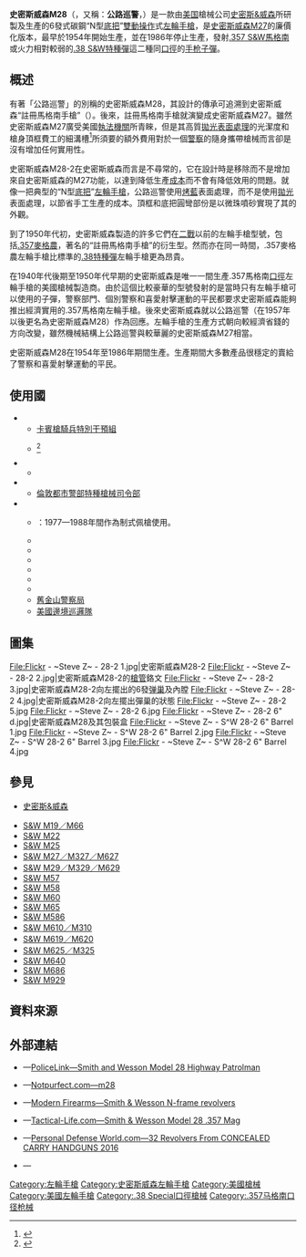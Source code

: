 {{noteTA
|G1=軍事
|G2=長度單位
|G3=Firearms
}}
{{Infobox Weapon
|name= 史密斯威森M28<br />{{Lang|en|Smith & Wesson Model 28}}
|image= [[File:Smith_&_Wesson_Model_28-2_4in_flickr_szuppo.jpg|300px]]<br />[[File:Smith_&_Wesson_Model_28-2_6in_flickr_szuppo.jpg|300px]]
|image_size= 
|caption= 4英吋槍管的史密斯威森M28-2<br />6英吋槍管的史密斯威森M28-2
|origin= {{flag|USA|1912}}
|type= [[左輪手槍|左輪手槍]]
<!-- Type selection -->
|is_ranged= yes
|is_bladed= 
|is_explosive= 
|is_artillery= 
|is_vehicle= 
|is_missile= 
|is_UK= 
<!-- Service history -->
|service= 
|used_by= 參見[[#使用國|使用國]]
|wars= 
<!-- 生產歷史 -->
|designer= [[史密斯&威森|史密斯&威森]]
|design_date= 
|manufacturer= 史密斯&威森
|unit_cost= 
|production_date= 1954—1986年
|number= 
|variants= <div class="NavFrame collapsed" style="color: black; background-color: #FFFFFF; margin: 0 auto; padding: 0 10px; text-align: left;"><div class="NavHead" style="background-color: #FFFFFF; margin: 0 auto; padding: 0 10px; font-weight:normal;"></div><div class="NavContent" style="background-color: #FFFFFF; margin: 0 auto; padding: 0 10px;">
* [[烤藍|烤藍]][[碳鋼|碳鋼]]型號，可使用4、6英吋[[槍管|槍管]]
* 報告中提到不到100把使用8{{frac|3|8}}英吋槍管的型號生產出來
* 於1959年，25把使用5英吋槍管[[化學鍍鎳|鍍]][[镍|镍]][[表面處理|表面處理]]標有“FHP”及編號＃32至＃56的史密斯威森M28交給[[佛羅里達州公路巡邏隊|佛羅里達州公路巡邏隊]]使用<ref>Supica and Nahas. ''Standard Catalog of Smith and Wesson. 3rd Edition''.(2006)</ref>
</div>
</div>
<!-- General specifications -->
|spec_label= 
|weight= <div class="NavFrame collapsed" style="color: black; background-color: #FFFFFF; margin: 0 auto; padding: 0 10px; text-align: left;"><div class="NavHead" style="background-color: #FFFFFF; margin: 0 auto; padding: 0 10px; font-weight:normal;">空槍：</div><div class="NavContent" style="background-color: #FFFFFF; margin: 0 auto; padding: 0 10px;">
* 4英吋槍管：41[[盎司|盎司]]（1,162.33[[克|克]]，2.5625[[磅|磅]]）
* 6英吋槍管：44盎司（1,247.38克，2.75磅）
* 8{{frac|3|8}}英吋槍管：47盎司（1,332.43克，2.9375磅）
</div>
</div>
|length= 
|part_length= <div class="NavFrame collapsed" style="color: black; background-color: #FFFFFF; margin: 0 auto; padding: 0 10px; text-align: left;"><div class="NavHead" style="background-color: #FFFFFF; margin: 0 auto; padding: 0 10px; font-weight:normal;"></div><div class="NavContent" style="background-color: #FFFFFF; margin: 0 auto; padding: 0 10px;">
* 4[[英寸|英寸]]：101.6[[毫米|毫米]]
* 5英吋：127毫米
* 6英吋：152.4毫米
* 8{{frac|3|8}}英吋：212.725毫米
</div>
</div>
|width= 
|height= 
|diameter= 
|crew= 
<!-- Ranged weapon specifications --> 
|cartridge= -{}-
* [[.357麥格農|.357 S&W馬格南]]
* [[.38_Special|.38 S&W特種彈]]<br />（可發射高壓子彈）
|cartridge_weight= 
|caliber= 9.06毫米（.357英吋）
|barrels= 1根，[[膛線|線膛]]
|action= <div class="NavFrame collapsed" style="color: black; background-color: #FFFFFF; margin: 0 auto; padding: 0 10px; text-align: left;"><div class="NavHead" style="background-color: #FFFFFF; margin: 0 auto; padding: 0 10px; font-weight:normal;"></div><div class="NavContent" style="background-color: #FFFFFF; margin: 0 auto; padding: 0 10px;">
* [[扳机#双动式|雙動操作扳機]]
* 實心[[机匣|底把]]連可擺出式[[弹巢|弹巢]]
</div>
</div>
|mode= {{Link-en|連發步槍|repeating rifle|連發}}
|rate= 
|velocity= 4英吋槍管：370[[米每秒|米／秒]]（1,213.94[[英尺每秒|英尺／秒]]）
|energy= 
|range= 50[[米_(单位)|公尺]]（54.68[[码|码]]，164.04[[英尺|英尺]]）
|max_range= 100公尺（109.36码，328.08英尺）
|feed= 6發彈巢
|sights= [[機械瞄具|機械瞄具]]：缺口式[[照門|照門]]和鮑曼式[[照準器|準星]]
<!-- 火炮規格 -->
|breech= 
|recoil= 
|carriage= 
|elevation= 
|traverse= 
<!-- 刃器規格 --> 
|blade_type= 
|hilt_type= 
|sheath_type= 
|head_type= 
|haft_type= 
<!-- 爆炸物內填炸藥規格 --> 
|filling= 
|filling_weight= 
|detonation= 
|yield= 
<!-- 車輛/飛彈規格 -->
|armour= 
|primary_armament= 
|secondary_arament= 
|engine= 
|engine_power= 
|transmission= 
|payload_capacity= 
|fuel_capacity= 
|pw_ratio= 
|suspension= 
|clearance= 
|vehicle_range= 
|speed= 
|guidance= 
|steering= 
<!-- Missiles only -->
|wingspan= 
|propellant= 
|ceiling= 
|altitude= 
|depth= 
|boost= 
|accuracy= 
|launch_platform= 
|transport= 
}}

'''史密斯威森M28'''（{{Lang-en|'''Smith & Wesson Model 28'''}}，又稱：'''公路巡警'''，{{Lang|en|'''Highway Patrolman'''}}）是一款由[[美国|美国]]槍械公司[[史密斯&威森|史密斯&威森]]所研製及生產的6發式碳鋼“N型[[机匣|底把]]”[[扳机#双动式|雙動操作]]式[[左輪手槍|左輪手槍]]，是[[史密斯威森M27左輪手槍|史密斯威森M27]]的廉價化版本，最早於1954年開始生產，並在1986年停止生產，發射[[.357麥格農|.357 S&W馬格南]]或火力相對較弱的[[.38_Special|.38 S&W特種彈]]這二種同[[口徑|口徑]]的[[手枪|手枪]][[子彈|子彈]]。

== 概述 ==
有著「公路巡警」的別稱的史密斯威森M28，其設計的傳承可追溯到史密斯威森“註冊馬格南手槍”（{{Lang-en|.357 magnum Registered Magnum}}）。後來，註冊馬格南手槍就演變成史密斯威森M27。雖然史密斯威森M27廣受美國[[警察|執法機關]]所青睞，但是其高質[[拋光|拋光]][[表面處理|表面處理]]的光潔度和槍身頂框費工的細溝槽<ref>{{Cite web |url=http://www.notpurfect.com/main/m27.html |title=M-28槍身頂框費工的細溝槽 |access-date=2011-08-27 |archive-date=2020-01-16 |archive-url=https://web.archive.org/web/20200116175715/http://www.notpurfect.com/main/m27.html |dead-url=no }}</ref>所須要的額外費用對於一個[[警察|警察]]的隨身攜帶槍械而言卻是沒有增加任何實用性。

史密斯威森M28-2在史密斯威森而言是不尋常的，它在設計時是移除而不是增加來自史密斯威森的M27功能，以達到降低生產[[成本|成本]]而不會有降低效用的問題。就像一把典型的“N型[[机匣|底把]]”[[左輪手槍|左輪手槍]]，公路巡警使用[[烤藍|烤藍]]表面處理，而不是使用[[拋光|拋光]]表面處理，以節省手工生產的成本。頂框和底把圓彎部份是以微珠噴砂實現了其{{Link-en|塗料光澤|Paint sheen|啞光}}的外觀。

到了1950年代初，史密斯威森製造的​​許多它們在[[第二次世界大战|二戰]]以前的左輪手槍型號，包括[[.357麥格農|.357麥格農]]，著名的“註冊馬格南手槍”的衍生型。然而亦在同一時間，.357麥格農左輪手槍比標準的[[.38_Special|.38特種彈]]左輪手槍更為昂貴。

在1940年代後期至1950年代早期的史密斯威森是唯一一間生產.357馬格南[[口徑|口徑]]左輪手槍的美國槍械製造商。由於這個比較豪華的型號發射的是當時只有左輪手槍可以使用的子彈，警察部門、個別警察和喜愛射擊運動的平民都要求史密斯威森能夠推出經濟實用的.357馬格南左輪手槍。後來史密斯威森就以公路巡警（在1957年以後更名為史密斯威森M28）作為回應。左輪手槍的生產方式朝向較經濟省錢的方向改變，雖然機械結構上公路巡警與較華麗的史密斯威森M27相當。

史密斯威森M28在1954年至1986年期間生產。生產期間大多數產品很穩定的賣給了警察和喜愛射擊運動的平民。

== 使用國 ==
* {{flagcountry|Italy}}
** [[卡賓槍騎兵|卡賓槍騎兵]][[特別干預組_(義大利)|特別干預組]]
** {{tsl|en|Polizia di Stato|義大利國家警察}}{{tsl|en|Nucleo Operativo Centrale di Sicurezza|中央保安行動局}}<ref name="SO">{{cite web|url=http://www.specialoperations.com/Foreign/Italy/GIS.htm|title=Gruppo Intervento Speciale (GIS) - Special Intervention Group|accessdate=2012-03-07|deadurl=yes|archiveurl=https://web.archive.org/web/20101208033140/http://www.specialoperations.com/Foreign/Italy/GIS.htm|archivedate=2010-12-08}}</ref>
* {{flagcountry|Norway}}
** {{tsl|en|Norwegian Police Service|挪威警察局}}
* {{flagcountry|United Kingdom}}
** [[倫敦警察廳|倫敦都市警部]][[特種槍械司令部|特種槍械司令部]]
* {{flagcountry|United States}}
** {{tsl|en|Maine State Police|緬因州州警察}}：1977—1988年間作為制式佩槍使用。
** {{tsl|en|Idaho State Police|愛達荷州州警察}}
** {{tsl|en|Washington State Patrol|華盛頓州巡邏隊}}
** {{tsl|en|New York State Police|紐約州警察}}
** {{tsl|en|Texas Department of Public Safety|得克薩斯州公共安全部}}
** {{tsl|en|Florida Highway Patrol|佛羅里達州公路巡邏隊}}
** {{tsl|en|Georgia State Patrol|佐治亞州巡邏隊}}
** [[舊金山警察局|舊金山警察局]]
** [[美國邊境巡邏隊|美國邊境巡邏隊]]

== 圖集 ==
<gallery>
File:Flickr - ~Steve Z~ - 28-2 1.jpg|史密斯威森M28-2
File:Flickr - ~Steve Z~ - 28-2 2.jpg|史密斯威森M28-2的[[槍管|槍管]]鉻文
File:Flickr - ~Steve Z~ - 28-2 3.jpg|史密斯威森M28-2向左擺出的6發[[弹巢|弹巢]]及內膛
File:Flickr - ~Steve Z~ - 28-2 4.jpg|史密斯威森M28-2向左擺出彈巢的狀態
File:Flickr - ~Steve Z~ - 28-2 5.jpg
File:Flickr - ~Steve Z~ - 28-2 6.jpg
File:Flickr - ~Steve Z~ - 28-2 6" d.jpg|史密斯威森M28及其包裝盒
File:Flickr - ~Steve Z~ - S^W 28-2 6" Barrel 1.jpg
File:Flickr - ~Steve Z~ - S^W 28-2 6" Barrel 2.jpg
File:Flickr - ~Steve Z~ - S^W 28-2 6" Barrel 3.jpg
File:Flickr - ~Steve Z~ - S^W 28-2 6" Barrel 4.jpg
</gallery>

== 參見 ==
* [[史密斯&威森|史密斯&威森]]
{{refbegin|2}}
* [[史密斯威森M19左輪手槍|S&W M19／M66]]
* [[史密斯威森M22左輪手槍|S&W M22]]
* [[史密斯威森M25左輪手槍|S&W M25]]
* [[史密斯威森M27左輪手槍|S&W M27／M327／M627]]
* [[史密斯威森M29左輪手槍|S&W M29／M329／M629]]
* [[史密斯威森M57左輪手槍|S&W M57]]
* [[史密斯威森M58左輪手槍|S&W M58]]
* [[史密斯威森M60左輪手槍|S&W M60]]
* [[史密斯威森M13左輪手槍|S&W M65]]
* [[史密斯威森M586左輪手槍|S&W M586]]
* [[史密斯威森M610左輪手槍|S&W M610／M310]]
* [[史密斯威森M619左輪手槍|S&W M619／M620]]
* [[史密斯威森M625左輪手槍|S&W M625／M325]]
* [[史密斯威森M640左輪手槍|S&W M640]]
* [[史密斯威森M686左輪手槍|S&W M686]]
* [[史密斯威森M929左輪手槍|S&W M929]]
{{refend}}

== 資料來源 ==
<div class="references-small">
<references />
</div>

== 外部連結 ==
{{Commons and category|SW Model 28|史密斯威森M28|Smith & Wesson Model 28}}
* {{en icon}}—[https://web.archive.org/web/20111119004553/http://policelink.monster.com/products/products/3491-smith-and-wesson-model-28-highway-patrolman PoliceLink—Smith and Wesson Model 28 Highway Patrolman]
* {{en icon}}—[http://www.notpurfect.com/main/m28.html Notpurfect.com—m28] {{Wayback|url=http://www.notpurfect.com/main/m28.html |date=20200116212810 }}
* {{en icon}}—[https://web.archive.org/web/20121206170213/http://world.guns.ru/handguns/double-action-revolvers/usa/sw-large-n-frame-e.html Modern Firearms—Smith & Wesson N-frame revolvers]
* {{en icon}}—[http://www.tactical-life.com/online/combat-handguns/smith-wesson-model-28-357-mag/ Tactical-Life.com—Smith & Wesson Model 28 .357 Mag] {{Wayback|url=http://www.tactical-life.com/online/combat-handguns/smith-wesson-model-28-357-mag/ |date=20101001075045 }}
* {{en icon}}—[http://www.personaldefenseworld.com/2015/10/32-revolvers-from-concealed-carry-handguns-2016/#s_w-n-frame-2 Personal Defense World.com—32 Revolvers From CONCEALED CARRY HANDGUNS 2016]{{Wayback|url=http://www.personaldefenseworld.com/2015/10/32-revolvers-from-concealed-carry-handguns-2016/#s_w-n-frame-2 |date=20151018001246 }}
* {{en icon}}—{{YouTube|7CSXCSoEo0M|Review: S&W Model 28 Highway Patrolman}}

{{史密斯威森公司}}

{{DEFAULTSORT:Smith & Wesson Model 28}}
[[Category:左輪手槍|Category:左輪手槍]]
[[Category:史密斯威森左輪手槍|Category:史密斯威森左輪手槍]]
[[Category:美國槍械|Category:美國槍械]]
[[Category:美國左輪手槍|Category:美國左輪手槍]]
[[Category:.38_Special口徑槍械|Category:.38 Special口徑槍械]]
[[Category:.357马格南口径枪械|Category:.357马格南口径枪械]]